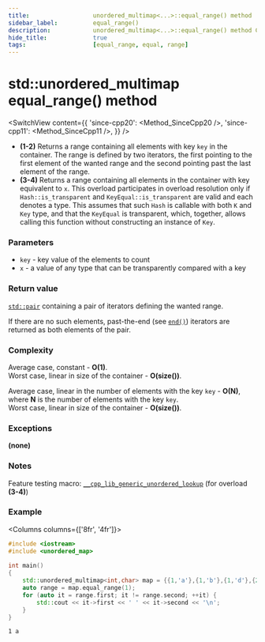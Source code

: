 ```yaml
---
title:					unordered_multimap<...>::equal_range() method
sidebar_label:			equal_range()
description:			unordered_multimap<...>::equal_range() method C++ documentation
hide_title:				true
tags:					[equal_range, equal, range]
---
```



<!----------------- Codes ---------------------->

<!-- equal_range() -->

# std::unordered_multimap equal_range() method

<SwitchView content={{
    'since-cpp20': <Method_SinceCpp20 />,
    'since-cpp11': <Method_SinceCpp11 />,
    }} />

 - **(1-2)** Returns a range containing all elements with key `key` in the container.
    The range is defined by two iterators, the first pointing to the first element of the wanted range and the second pointing past the last element of the range.
 - **(3-4)** Returns a range containing all elements in the container with key equivalent to `x`.
    This overload participates in overload resolution only if `Hash::is_transparent` and `KeyEqual::is_transparent` are valid and each denotes a type.
    This assumes that such `Hash` is callable with both `K` and `Key` type, and that the `KeyEqual` is transparent, which, together, allows calling this function without constructing an instance of `Key`.

### Parameters

 - `key` - key value of the elements to count
 - `x` - a value of any type that can be transparently compared with a key

### Return value

[`std::pair`](#) containing a pair of iterators defining the wanted range.

If there are no such elements, past-the-end (see [`end()`](/docs/std/containers/maps/unordered-multimap/end)) iterators are returned as both elements of the pair.

### Complexity

Average case, constant - **O(1)**.  
Worst case, linear in size of the container - **O(size())**.

Average case, linear in the number of elements with the key `key` - **O(N)**, where **N** is the number of elements with the key `key`.  
Worst case, linear in size of the container - **O(size())**.

### Exceptions

**(none)**

### Notes

Feature testing macro: [`__cpp_lib_generic_unordered_lookup`](#) (for overload **(3-4)**)

### Example

<Columns columns={['8fr', '4fr']}>
<div>

```cpp title='Main.cpp' showLineNumbers
#include <iostream>
#include <unordered_map>
 
int main()
{  
    std::unordered_multimap<int,char> map = {{1,'a'},{1,'b'},{1,'d'},{2,'b'}};
    auto range = map.equal_range(1);
    for (auto it = range.first; it != range.second; ++it) {
        std::cout << it->first << ' ' << it->second << '\n';
    }
}
```

</div>
<div>

```plaintext title="Output"
1 a
```

</div>
</Columns>
